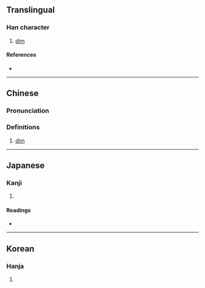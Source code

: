 {{character info}}
==Translingual==

===Han character===
{{Han char|rn=86|rad=火|as=08|sn=12|four=90843|canj=FYRD|ids=⿰火享}}

# [[dim]]

====References====
* {{Han ref|kx=0673.200|dkj=19107|hdz=32210.080|uh=711E|ud=28958|bh=DA59|bd=55897}}

----



==Chinese==
{{zh-forms}}

===Pronunciation===
{{zh-pron
|m=tūn
|c=seon4,tan1
|mc=y
|oc=y
|ma=
|cat=a
}}

===Definitions===
{{zh-hanzi}}

# [[dim]]

----

==Japanese==

===Kanji===
{{ja-kanji|grade=|rs=火08}}

# {{rfdef|ja|sort=火08}}

====Readings====
* {{ja-readings|on=[[とん]] (ton), [[どん]] (don), [[たい]] (tai), [[つい]] (tsui)|kun=[[あきらか]] (akiraka)}}

----

==Korean==

===Hanja===
{{ko-hanja|hangeul=돈|eumhun=|rv=don|mr=ton|y=ton}}

# {{rfdef|ko|sort=火08}}